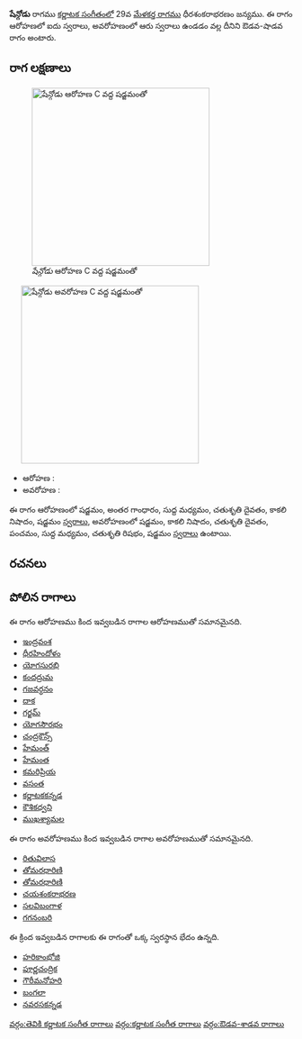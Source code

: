 {{Infobox ragam
	| name          	= షేన్గోడు
	| synonym	    	= 
	| mela          	= 
	| chakra        	= 
	| janaka        	= 
	| type          	= ఔడవ-శాడవ
	| arohanam      	= {{svaraC|S|G3|M1|D2|N3|S'}} 
	| avarohanam    	= {{svaraC|S'|N3|D2|P|M1|R2|S}}
	| jeeva         	=
	| chhaya        	=
	| nyasa         	=
	| vishesha      	= 
	| equivalent  		= 
}}
{{కర్ణాటక సంగీత రాగాలు}}
'''షేన్గోడు''' రాగము [[కర్ణాటక సంగీతం]]లో 29వ [[మేళకర్త రాగము]] ధీరశంకరాభరణం జన్యము.  ఈ రాగం ఆరోహణలో ఐదు స్వరాలు, అవరోహణంలో ఆరు స్వరాలు ఉండడం వల్ల దీనిని ఔడవ-షాడవ రాగం అంటారు.


==రాగ లక్షణాలు==
[[Image:shengodu_ar_kb2wiki.png|thumb|right|316px|''షేన్గోడు'' ఆరోహణ C వద్ద షడ్జమంతో]]
	[[Image:shengodu_av_kb2wiki.png|thumb|right|316px|''షేన్గోడు'' అవరోహణ C వద్ద షడ్జమంతో]]

* ఆరోహణ : {{svaraC|S|G3|M1|D2|N3|S'}} 
* అవరోహణ : {{svaraC|S'|N3|D2|P|M1|R2|S}}

ఈ రాగం ఆరోహణంలో షడ్జమం, అంతర గాంధారం, సుద్ద మధ్యమం, చతుశృతి దైవతం, కాకలి  నిషాదం, షడ్జమం [[స్వరాలు]], అవరోహణంలో షడ్జమం, కాకలి  నిషాదం, చతుశృతి దైవతం, పంచమం, సుద్ద మధ్యమం, చతుశృతి రిషభం, షడ్జమం [[స్వరాలు]] ఉంటాయి.

==రచనలు==



==పోలిన రాగాలు==
ఈ రాగం ఆరోహణము కింద ఇవ్వబడిన రాగాల ఆరోహణముతో సమానమైనది.
* [[ఇంద్రవంశ]]
* [[ధీరహిందోళం]]
* [[యోగసురభి]]
* [[కందద్రుమ]]
* [[గజవర్ధనం]]
* [[దాక]]
* [[గర్జమ్]]
* [[యోగసౌరభం]]
* [[చంద్రకౌన్స్]]
* [[హేమంత్]]
* [[హేమంత]]
* [[కమరిప్రియ]]
* [[వసంత]]
* [[ కర్ణాటకకన్నడ]]
* [[కౌశికధ్వని]]
* [[ముఖశ్యామల]]

ఈ రాగం అవరోహణము కింద ఇవ్వబడిన రాగాల అవరోహణముతో సమానమైనది.
* [[రితువిలాస]]
* [[తోమరధారిణి]]
* [[తోమరధారిణి]]
* [[చయశంకరాభరణ]]
* [[సలవిబంగాళ]]
* [[గగనంబరి]]

ఈ క్రింద ఇవ్వబడిన రాగాలకు ఈ రాగంతో ఒక్క స్వరస్థాన భేదం ఉన్నది.
* [[హరికాంభోజి]]
* [[పూర్ణచంద్రిక]]
* [[గౌరీమనోహరి]]
* [[బంగలా]]
* [[నవరసకన్నడ]]



[[వర్గం:తెవికి కర్ణాటక సంగీత రాగాలు]]
[[వర్గం:కర్ణాటక సంగీత రాగాలు]]
[[వర్గం:ఔడవ-శాడవ రాగాలు]]